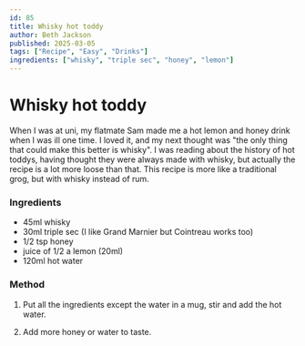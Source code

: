 ```yaml
---
id: 85
title: Whisky hot toddy
author: Beth Jackson
published: 2025-03-05
tags: ["Recipe", "Easy", "Drinks"]
ingredients: ["whisky", "triple sec", "honey", "lemon"]
---
```


# Whisky hot toddy

<BlogTextWrapper>

When I was at uni, my flatmate Sam made me a hot lemon and honey drink when I was ill one time. I loved it, and my next thought was "the only thing that could make this better is whisky". I was reading about the history of hot toddys, having thought they were always made with whisky, but actually the recipe is a lot more loose than that. This recipe is more like a traditional grog, but with whisky instead of rum.

</BlogTextWrapper>

<BlogTextWrapper>

### Ingredients

- 45ml whisky
- 30ml triple sec (I like Grand Marnier but Cointreau works too)
- 1/2 tsp honey
- juice of 1/2 a lemon (20ml)
- 120ml hot water

</BlogTextWrapper>

<BlogTextWrapper>

### Method

1. Put all the ingredients except the water in a mug, stir and add the hot water.

2. Add more honey or water to taste.

</BlogTextWrapper>

<ClickableTags tags={tags} />
